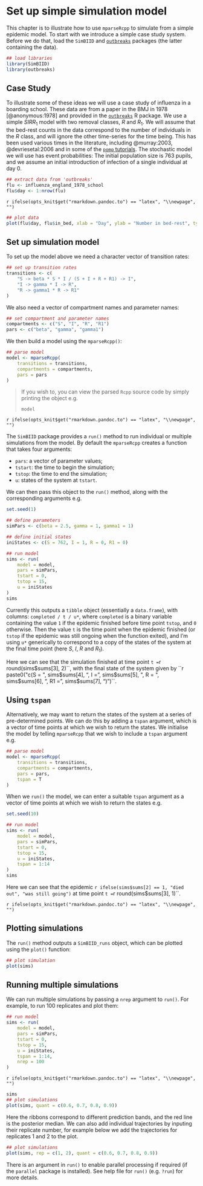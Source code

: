 # Set up simple simulation model

This chapter is to illustrate how to use `mparseRcpp` to simulate from a simple epidemic model. To start with we introduce a simple case study system. Before we do that, load the `SimBIID` and [`outbreaks`](http://www.repidemicsconsortium.org/outbreaks/index.html) packages (the latter containing the data).

```r
## load libraries
library(SimBIID)
library(outbreaks)
```

## Case Study

To illustrate some of these ideas we will use a case study of influenza in a boarding school. These data are from a paper in the BMJ in 1978 [@anonymous:1978] and provided in the [`outbreaks`](http://www.repidemicsconsortium.org/outbreaks/index.html) R package. We use a simple $SIRR_1$ model with two removal classes, $R$ and $R_1$. We will assume that the bed-rest counts in the data correspond to the number of individuals in the $R$ class, and will ignore the other time-series for the time being. This has been used various times in the literature, including @murray:2003, @devriesetal:2006 and in some of the [`pomp` tutorials](https://kingaa.github.io/sbied/mif/mif.html#an-iterated-filtering-algorithm-if2). The stochastic model we will use has event probabilities:
\begin{align*}
    P\left[S_{t + \delta t} = S_t - 1, I_{t + \delta t} = I_t + 1\right] &\approx \beta S I / N\\
    P\left[I_{t + \delta t} = I_t - 1, R_{t + \delta t} = R_t + 1\right] &\approx \gamma I\\
    P\left[R_{t + \delta t} = R_t - 1, R_{1, t + \delta t} = R_{1,t} + 1\right] &\approx \gamma_1 R
\end{align*}
The initial population size is 763 pupils, and we assume an initial introduction of infection of a single individual at day 0.

```r
## extract data from 'outbreaks'
flu <- influenza_england_1978_school
flu$day <- 1:nrow(flu)
```

`r ifelse(opts_knit$get("rmarkdown.pandoc.to") == "latex", "\\newpage", "")`

```r
## plot data
plot(flu$day, flu$in_bed, xlab = "Day", ylab = "Number in bed-rest", type = "l")
```

## Set up simulation model

To set up the model above we need a character vector of transition rates:

```r
## set up transition rates
transitions <- c(
    "S -> beta * S * I / (S + I + R + R1) -> I", 
    "I -> gamma * I -> R",
    "R -> gamma1 * R -> R1"
)
```

We also need a vector of compartment names and parameter names:

```r
## set compartment and parameter names
compartments <- c("S", "I", "R", "R1")
pars <- c("beta", "gamma", "gamma1")
```

We then build a model using the `mparseRcpp()`:

```r
## parse model
model <- mparseRcpp(
    transitions = transitions, 
    compartments = compartments,
    pars = pars
)
```

> If you wish to, you can view the parsed `Rcpp` source code by simply printing the object e.g.
> ```
> model
> ```

`r ifelse(opts_knit$get("rmarkdown.pandoc.to") == "latex", "\\newpage", "")`

The `SimBIID` package provides a `run()` method to run individual or multiple simulations from the model. By default the `mparseRcpp` creates a function that takes four arguments:

* `pars`: a vector of parameter values;
* `tstart`: the time to begin the simulation;
* `tstop`: the time to end the simulation;
* `u`: states of the system at `tstart`.

We can then pass this object to the `run()` method, along with the corresponding arguments e.g.

```r
set.seed(1)
```

```r
## define parameters
simPars <- c(beta = 2.5, gamma = 1, gamma1 = 1)

## define initial states
iniStates <- c(S = 762, I = 1, R = 0, R1 = 0)

## run model
sims <- run(
    model = model,
    pars = simPars,
    tstart = 0,
    tstop = 15,
    u = iniStates
)
sims
```

Currently this outputs a `tibble` object (essentially a `data.frame`), with columns: `completed / t / u*`, where `completed` is a binary variable containing the value `1` if the epidemic finished before time point `tstop`, and `0` otherwise. Then the value `t` is the time point when the epidemic finished (or `tstop` if the epidemic was still ongoing when the function exited), and I'm using `u*` generically to correspond to a copy of the states of the system at the final time point (here $S$, $I$, $R$ and $R_1$).

Here we can see that the simulation finished at time point `t = `r round(sims$sums[3], 2)``, with the final state of the system given by ``r paste0("c(S = ", sims$sums[4], ", I = ", sims$sums[5], ", R = ", sims$sums[6], ", R1 = ", sims$sums[7], ")")``.

## Using `tspan`

Alternatively, we may want to return the states of the system at a series of pre-determined points. We can do this by adding a `tspan` argument, which is a vector of time points at which we wish to return the states. We initialise the model by telling `mparseRcpp` that we wish to include a `tspan` argument e.g.

```r
## parse model
model <- mparseRcpp(
    transitions = transitions, 
    compartments = compartments,
    pars = pars,
    tspan = T
)
```

When we `run()` the model, we can enter a suitable `tspan` argument as a vector of time points at which we wish to return the states e.g.

```r
set.seed(10)
```

```r
## run model
sims <- run(
    model = model,
    pars = simPars,
    tstart = 0,
    tstop = 15,
    u = iniStates,
    tspan = 1:14
)
sims
```

Here we can see that the epidemic `r ifelse(sims$sums[2] == 1, "died out", "was still going")` at time point `t = `r round(sims$sums[3], 1)``.

`r ifelse(opts_knit$get("rmarkdown.pandoc.to") == "latex", "\\newpage", "")`

## Plotting simulations

The `run()` method outputs a `SimBIID_runs` object, which can be plotted using the `plot()` function:

```r
## plot simulation
plot(sims)
```

## Running multiple simulations

We can run multiple simulations by passing a `nrep` argument to `run()`. For example, to run 100 replicates and plot them:

```r
## run model
sims <- run(
    model = model,
    pars = simPars,
    tstart = 0,
    tstop = 15,
    u = iniStates,
    tspan = 1:14,
    nrep = 100
)
```

`r ifelse(opts_knit$get("rmarkdown.pandoc.to") == "latex", "\\newpage", "")`

```r
sims
## plot simulations
plot(sims, quant = c(0.6, 0.7, 0.8, 0.9))
```

Here the ribbons correspond to different prediction bands, and the red line is the posterior median. We can also add individual trajectories by inputing their replicate number, for example below we add the trajectories for replicates 1 and 2 to the plot.

```r
## plot simulations
plot(sims, rep = c(1, 2), quant = c(0.6, 0.7, 0.8, 0.9))
```

There is an argument in `run()` to enable parallel processing if required (if the `parallel` package is installed). See help file for `run()` (e.g. `?run`) for more details.
